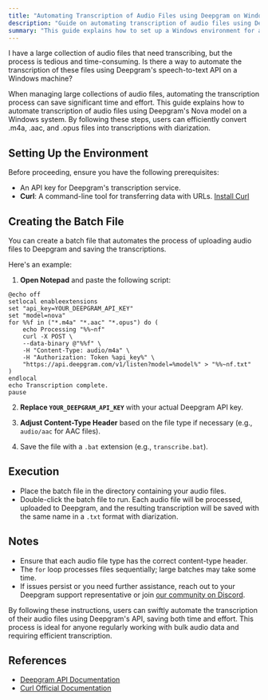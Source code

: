 ```yaml
---
title: "Automating Transcription of Audio Files using Deepgram on Windows"
description: "Guide on automating transcription of audio files using Deepgram's Nova model on Windows."
summary: "This guide explains how to set up a Windows environment for automating the transcription of audio files using Deepgram's speech-to-text API. It covers prerequisites, creating a batch file for uploading and saving transcriptions, and handling different audio formats."
---
```


<CommunityQuestion>I have a large collection of audio files that need transcribing, but the process is tedious and time-consuming. Is there a way to automate the transcription of these files using Deepgram's speech-to-text API on a Windows machine?</CommunityQuestion>

When managing large collections of audio files, automating the transcription process can save significant time and effort. This guide explains how to automate transcription of audio files using Deepgram's Nova model on a Windows system. By following these steps, users can efficiently convert .m4a, .aac, and .opus files into transcriptions with diarization.

## Setting Up the Environment

Before proceeding, ensure you have the following prerequisites:

- An API key for Deepgram's transcription service.
- **Curl**: A command-line tool for transferring data with URLs. [Install Curl](https://curl.se/docs/install.html)

## Creating the Batch File

You can create a batch file that automates the process of uploading audio files to Deepgram and saving the transcriptions. 

Here's an example:

1. **Open Notepad** and paste the following script:

```batch
@echo off
setlocal enableextensions
set "api_key=YOUR_DEEPGRAM_API_KEY"
set "model=nova"
for %%f in ("*.m4a" "*.aac" "*.opus") do (
    echo Processing "%%~nf"
    curl -X POST \
    --data-binary @"%%f" \
    -H "Content-Type: audio/m4a" \  
    -H "Authorization: Token %api_key%" \
    "https://api.deepgram.com/v1/listen?model=%model%" > "%%~nf.txt"
)
endlocal
echo Transcription complete.
pause
```

2. **Replace `YOUR_DEEPGRAM_API_KEY`** with your actual Deepgram API key.

3. **Adjust Content-Type Header** based on the file type if necessary (e.g., `audio/aac` for AAC files).

4. Save the file with a `.bat` extension (e.g., `transcribe.bat`).

## Execution

- Place the batch file in the directory containing your audio files.
- Double-click the batch file to run. Each audio file will be processed, uploaded to Deepgram, and the resulting transcription will be saved with the same name in a `.txt` format with diarization.

## Notes

- Ensure that each audio file type has the correct content-type header.
- The `for` loop processes files sequentially; large batches may take some time.
- If issues persist or you need further assistance, reach out to your Deepgram support representative or join [our community on Discord](https://discord.gg/deepgram).

By following these instructions, users can swiftly automate the transcription of their audio files using Deepgram's API, saving both time and effort. This process is ideal for anyone regularly working with bulk audio data and requiring efficient transcription. 

## References

- [Deepgram API Documentation](https://developers.deepgram.com/docs/getting-started-with-pre-recorded-audio)
- [Curl Official Documentation](https://curl.se/docs/)
